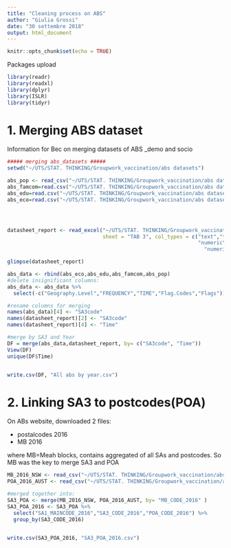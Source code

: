 ---
title: "Cleaning process on ABS"
author: "Giulia Grossi"
date: "30 settembre 2018"
output: html_document
---

```{r setup, include=FALSE}
knitr::opts_chunk$set(echo = TRUE)
```

Packages upload
```{r}
library(readr)
library(readxl)
library(dplyr)
library(ISLR)
library(tidyr)
```

# 1. Merging ABS dataset
Information for Bec on merging datasets of ABS _demo and socio
```{r}
##### merging abs_datasets #####
setwd("~/UTS/STAT. THINKING/Groupwork_vaccination/abs datasets")

abs_pop <- read_csv("~/UTS/STAT. THINKING/Groupwork_vaccination/abs datasets/ABS_REGIONAL_pop.csv")
abs_famcom=read.csv("~/UTS/STAT. THINKING/Groupwork_vaccination/abs datasets/ABS_REGIONAL_family&community.csv", header=TRUE)
abs_edu=read.csv("~/UTS/STAT. THINKING/Groupwork_vaccination/abs datasets/ABS_REGIONAL_educ&employment.csv", header=TRUE)
abs_eco=read.csv("~/UTS/STAT. THINKING/Groupwork_vaccination/abs datasets/ABS_REGIONAL_economy&income.csv", header=TRUE)




datasheet_report <- read_excel("~/UTS/STAT. THINKING/Groupwork_vaccination/abs datasets/datasheet-report-hc42_Loki.xlsx", 
                               sheet = "TAB 3", col_types = c("text","text", "text", "text", "blank",
                                                              "numeric", "numeric", "numeric", 
                                                                "numeric", "numeric"))

glimpse(datasheet_report)

abs_data <- rbind(abs_eco,abs_edu,abs_famcom,abs_pop)
#delete insignificant columns:
abs_data <- abs_data %>% 
  select(-c("Geography.Level","FREQUENCY","TIME","Flag.Codes","Flags")) 

#rename columns for merging
names(abs_data)[4] <- "SA3code"
names(datasheet_report)[2] <- "SA3code"
names(datasheet_report)[4] <- "Time"

#merge by SA3 and Year
DF = merge(abs_data,datasheet_report, by= c("SA3code", "Time"))
View(DF)
unique(DF$Time)


write.csv(DF, "All abs by year.csv")
```


# 2. Linking SA3 to postcodes(POA)
On ABs website, downloaded 2 files:

- postalcodes 2016
- MB 2016

where MB=Meah blocks, contains aggregated of all SAs and postcodes. So MB was the key to merge SA3 and POA

```{r}
MB_2016_NSW <- read_csv("~/UTS/STAT. THINKING/Groupwork_vaccination/abs datasets/1270055001_mb_2016_nsw_csv/MB_2016_NSW.csv")
POA_2016_AUST <- read_csv("~/UTS/STAT. THINKING/Groupwork_vaccination/abs datasets/1270055003_poa_2016_aust_csv/POA_2016_AUST.csv")

#merged together into:
SA3_POA <- merge(MB_2016_NSW, POA_2016_AUST, by= "MB_CODE_2016" )
SA3_POA_2016 <- SA3_POA %>% 
  select("SA1_MAINCODE_2016","SA3_CODE_2016","POA_CODE_2016") %>% 
  group_by(SA3_CODE_2016)


write.csv(SA3_POA_2016, "SA3_POA_2016.csv")

```
